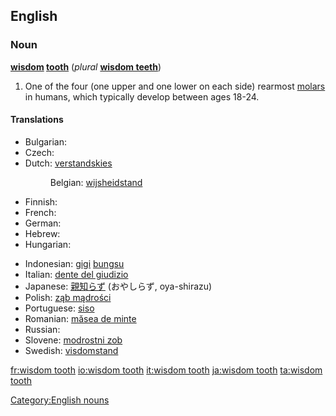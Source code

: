 ==English==

===Noun===
'''[[wisdom]] [[tooth]]''' (''plural'' '''[[wisdom teeth]]''')

# {{dentistry}} One of the four (one upper and one lower on each side) rearmost [[molar]]s in humans, which typically develop between ages 18-24.
[[Category:English nouns]]
====Translations====
{{trans-top|rearmost molar in humans}}
* Bulgarian: {{t+|bg|мъдрец|m|sc=Cyrl}}
* Czech: {{t-|cs|zub moudrosti|m}}
* Dutch: [[verstandskies]] {{m}}
*: Belgian: [[wijsheidstand]] {{m}}
* Finnish: {{t+|fi|viisaudenhammas}}
* French: {{t+|fr|dent de sagesse|f}}
* German: {{t+|de|Weisheitszahn|m}}
* Hebrew: {{t-|he|שן בינה|f|tr=shen bina|sc=Hebr}}
* Hungarian: {{t+|hu|bölcsességfog}}
{{trans-mid}}
* Indonesian: [[gigi]] [[bungsu]]
* Italian: [[dente del giudizio]]
* Japanese: [[親知らず]] (おやしらず, oya-shirazu)
* Polish: [[ząb mądrości]] {{m}}
* Portuguese: [[siso]] {{m}}
* Romanian: [[măsea de minte]] {{f}}
* Russian: {{t-|ru|зуб мудрости|m|sc=Cyrl}}
* Slovene: [[modrostni zob]] {{m}}
* Swedish: [[visdomstand]] {{c}}
{{trans-bottom}}

[[fr:wisdom tooth]]
[[io:wisdom tooth]]
[[it:wisdom tooth]]
[[ja:wisdom tooth]]
[[ta:wisdom tooth]]